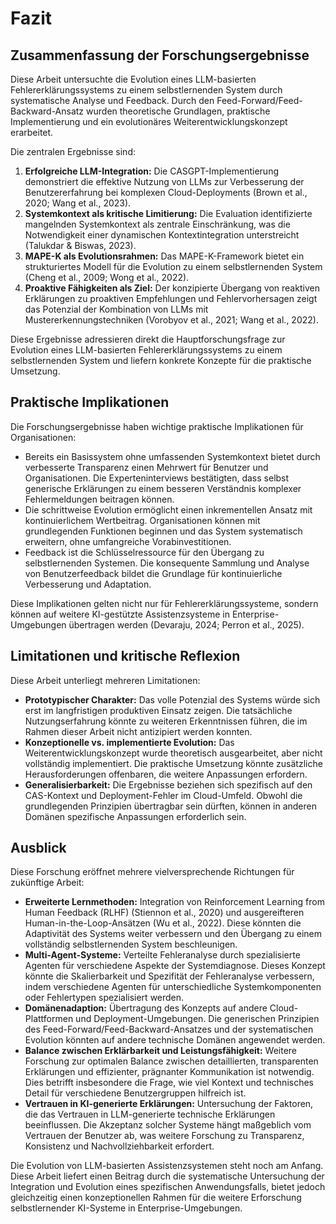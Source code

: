 # Fazit

## Zusammenfassung der Forschungsergebnisse

Diese Arbeit untersuchte die Evolution eines LLM-basierten Fehlererklärungssystems zu einem selbstlernenden System durch systematische Analyse und Feedback. Durch den Feed-Forward/Feed-Backward-Ansatz wurden theoretische Grundlagen, praktische Implementierung und ein evolutionäres Weiterentwicklungskonzept erarbeitet.

Die zentralen Ergebnisse sind:

1.  **Erfolgreiche LLM-Integration:** Die CASGPT-Implementierung demonstriert die effektive Nutzung von LLMs zur Verbesserung der Benutzererfahrung bei komplexen Cloud-Deployments (Brown et al., 2020; Wang et al., 2023).
2.  **Systemkontext als kritische Limitierung:** Die Evaluation identifizierte mangelnden Systemkontext als zentrale Einschränkung, was die Notwendigkeit einer dynamischen Kontextintegration unterstreicht (Talukdar & Biswas, 2023).
3.  **MAPE-K als Evolutionsrahmen:** Das MAPE-K-Framework bietet ein strukturiertes Modell für die Evolution zu einem selbstlernenden System (Cheng et al., 2009; Wong et al., 2022).
4.  **Proaktive Fähigkeiten als Ziel:** Der konzipierte Übergang von reaktiven Erklärungen zu proaktiven Empfehlungen und Fehlervorhersagen zeigt das Potenzial der Kombination von LLMs mit Mustererkennungstechniken (Vorobyov et al., 2021; Wang et al., 2022).

Diese Ergebnisse adressieren direkt die Hauptforschungsfrage zur Evolution eines LLM-basierten Fehlererklärungssystems zu einem selbstlernenden System und liefern konkrete Konzepte für die praktische Umsetzung.

## Praktische Implikationen

Die Forschungsergebnisse haben wichtige praktische Implikationen für Organisationen:

-   Bereits ein Basissystem ohne umfassenden Systemkontext bietet durch verbesserte Transparenz einen Mehrwert für Benutzer und Organisationen. Die Experteninterviews bestätigten, dass selbst generische Erklärungen zu einem besseren Verständnis komplexer Fehlermeldungen beitragen können.
-   Die schrittweise Evolution ermöglicht einen inkrementellen Ansatz mit kontinuierlichem Wertbeitrag. Organisationen können mit grundlegenden Funktionen beginnen und das System systematisch erweitern, ohne umfangreiche Vorabinvestitionen.
-   Feedback ist die Schlüsselressource für den Übergang zu selbstlernenden Systemen. Die konsequente Sammlung und Analyse von Benutzerfeedback bildet die Grundlage für kontinuierliche Verbesserung und Adaptation.

Diese Implikationen gelten nicht nur für Fehlererklärungssysteme, sondern können auf weitere KI-gestützte Assistenzsysteme in Enterprise-Umgebungen übertragen werden (Devaraju, 2024; Perron et al., 2025).

## Limitationen und kritische Reflexion

Diese Arbeit unterliegt mehreren Limitationen:

-   **Prototypischer Charakter:** Das volle Potenzial des Systems würde sich erst im langfristigen produktiven Einsatz zeigen. Die tatsächliche Nutzungserfahrung könnte zu weiteren Erkenntnissen führen, die im Rahmen dieser Arbeit nicht antizipiert werden konnten.
-   **Konzeptionelle vs. implementierte Evolution:** Das Weiterentwicklungskonzept wurde theoretisch ausgearbeitet, aber nicht vollständig implementiert. Die praktische Umsetzung könnte zusätzliche Herausforderungen offenbaren, die weitere Anpassungen erfordern.
-   **Generalisierbarkeit:** Die Ergebnisse beziehen sich spezifisch auf den CAS-Kontext und Deployment-Fehler im Cloud-Umfeld. Obwohl die grundlegenden Prinzipien übertragbar sein dürften, können in anderen Domänen spezifische Anpassungen erforderlich sein.

## Ausblick

Diese Forschung eröffnet mehrere vielversprechende Richtungen für zukünftige Arbeit:

-   **Erweiterte Lernmethoden:** Integration von Reinforcement Learning from Human Feedback (RLHF) (Stiennon et al., 2020) und ausgereifteren Human-in-the-Loop-Ansätzen (Wu et al., 2022). Diese könnten die Adaptivität des Systems weiter verbessern und den Übergang zu einem vollständig selbstlernenden System beschleunigen.
-   **Multi-Agent-Systeme:** Verteilte Fehleranalyse durch spezialisierte Agenten für verschiedene Aspekte der Systemdiagnose. Dieses Konzept könnte die Skalierbarkeit und Spezifität der Fehleranalyse verbessern, indem verschiedene Agenten für unterschiedliche Systemkomponenten oder Fehlertypen spezialisiert werden.
-   **Domänenadaption:** Übertragung des Konzepts auf andere Cloud-Plattformen und Deployment-Umgebungen. Die generischen Prinzipien des Feed-Forward/Feed-Backward-Ansatzes und der systematischen Evolution könnten auf andere technische Domänen angewendet werden.
-   **Balance zwischen Erklärbarkeit und Leistungsfähigkeit:** Weitere Forschung zur optimalen Balance zwischen detaillierten, transparenten Erklärungen und effizienter, prägnanter Kommunikation ist notwendig. Dies betrifft insbesondere die Frage, wie viel Kontext und technisches Detail für verschiedene Benutzergruppen hilfreich ist.
-   **Vertrauen in KI-generierte Erklärungen:** Untersuchung der Faktoren, die das Vertrauen in LLM-generierte technische Erklärungen beeinflussen. Die Akzeptanz solcher Systeme hängt maßgeblich vom Vertrauen der Benutzer ab, was weitere Forschung zu Transparenz, Konsistenz und Nachvollziehbarkeit erfordert.

Die Evolution von LLM-basierten Assistenzsystemen steht noch am Anfang. Diese Arbeit liefert einen Beitrag durch die systematische Untersuchung der Integration und Evolution eines spezifischen Anwendungsfalls, bietet jedoch gleichzeitig einen konzeptionellen Rahmen für die weitere Erforschung selbstlernender KI-Systeme in Enterprise-Umgebungen.